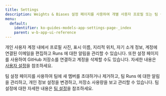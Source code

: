 ```yaml
---
title: Settings
description: Weights & Biases 설정 페이지를 사용하여 개별 사용자 프로필 또는 팀 설정을 사용자 정의하세요.
menu:
  default:
    identifier: ko-guides-models-app-settings-page-_index
    parent: w-b-app-ui-reference
---
```


개인 사용자 계정 내에서 프로필 사진, 표시 이름, 지리적 위치, 자기 소개 정보, 계정에 연결된 이메일을 편집하고 Runs 에 대한 알림을 관리할 수 있습니다. 또한 설정 페이지를 사용하여 GitHub 저장소를 연결하고 계정을 삭제할 수도 있습니다. 자세한 내용은 [사용자 설정](/ko/./user-settings)을 참조하세요.

팀 설정 페이지를 사용하여 팀에 새 멤버를 초대하거나 제거하고, 팀 Runs 에 대한 알림을 관리하고, 개인 정보 설정을 변경하고, 저장소 사용량을 보고 관리할 수 있습니다. 팀 설정에 대한 자세한 내용은 [팀 설정](/ko/./team-settings)을 참조하세요.
